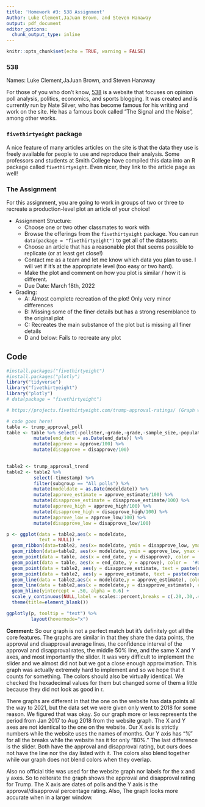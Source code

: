 ```yaml
---
title: 'Homework #3: 538 Assignment'
Author: Luke Clement,JaJuan Brown, and Steven Hanaway
output: pdf_document
editor_options: 
  chunk_output_type: inline
---
```


```r
knitr::opts_chunk$set(echo = TRUE, warning = FALSE)
```

### 538

Names: Luke Clement,JaJuan Brown, and Steven Hanaway

For those of you who don't know, [538](https://fivethirtyeight.com/) is a website that focuses on opinion poll analysis, politics, economics, and sports blogging. It was created and is currently run by Nate Silver, who has become famous for his writing and work on the site. He has a famous book called "The Signal and the Noise", among other works. 

### `fivethirtyeight` package

A nice feature of many articles articles on the site is that the data they use is freely available for people to use and reproduce their analysis. Some professors and students at Smith College have compiled this data into an R package called `fivethirtyeight`. Even nicer, they link to the article page as well!


### The Assignment

For this assignment, you are going to work in groups of two or three to recreate a production-level plot an article of your choice!


* Assignment Structure:
    - Choose one or two other classmates to work with
    - Browse the offerings from the `fivethirtyeight` package. You can run `data(package = "fivethirtyeight")` to get all of the datasets.
    - Choose an article that has a reasonable plot that seems possible to replicate (or at least get close!)
    - Contact me as a team and let me know which data you plan to use. I will vet if it's at the appropriate level (too easy or two hard).
    - Make the plot and comment on how you plot is similar / how it is different.
    - Due Date: March 18th, 2022
    
* Grading:
    - A: Almost complete recreation of the plot! Only very minor differences
    - B: Missing some of the finer details but has a strong resemblance to the original plot
    - C: Recreates the main substance of the plot but is missing all finer details
    - D and below: Fails to recreate any plot 
    
    
    
## Code

```r
#install.packages("fivethirtyeight")
#install.packages("plotly")
library("tidyverse")
library("fivethirtyeight")
library("plotly")
# data(package = "fivethirtyeight")

# https://projects.fivethirtyeight.com/trump-approval-ratings/ (Graph we were trying to imitate)
```


```r
# code goes here!
table <- trump_approval_poll
table <- table %>% select(-pollster,-grade,-grade,-sample_size,-population,-weight,-(multiversions:timestamp)) %>%
          mutate(end_date = as.Date(end_date)) %>%
          mutate(approve = approve/100) %>%
          mutate(disapprove = disapprove/100)
          

table2 <- trump_approval_trend
table2 <- table2 %>%
          select(-timestamp) %>%
          filter(subgroup == "All polls") %>%
          mutate(modeldate = as.Date(modeldate)) %>%
          mutate(approve_estimate = approve_estimate/100) %>%
          mutate(disapprove_estimate = disapprove_estimate/100) %>%
          mutate(approve_high = approve_high/100) %>%
          mutate(disapprove_high = disapprove_high/100) %>%
          mutate(approve_low = approve_low/100) %>%
          mutate(disapprove_low = disapprove_low/100)

p <- ggplot(data = table2,aes(x = modeldate, 
            text = NULL)) + 
  geom_ribbon(data=table2, aes(x= modeldate, ymin = disapprove_low, ymax = disapprove_high, alpha = 0.2), fill = '#facfac') +
  geom_ribbon(data=table2, aes(x= modeldate, ymin = approve_low, ymax = approve_high, alpha = 0.2), fill = '#aee0bb') +
  geom_point(data = table, aes(x = end_date, y = disapprove), color = '#ffcda2') + 
  geom_point(data = table, aes(x = end_date, y = approve), color =  '#aee0bb') +
  geom_point(data = table2, aes(y = disapprove_estimate, text = paste(round(disapprove_estimate*100,1),"% Disapproval")), color = '#ffcda2') + 
  geom_point(data = table2, aes(y = approve_estimate, text = paste(round(approve_estimate*100,1),"% Approval")), color =  '#aee0bb') +
  geom_line(data = table2,aes(x = modeldate,y = approve_estimate), color ='#019f2a') +
  geom_line(data = table2,aes(x = modeldate,y = disapprove_estimate), color = '#ff7400') +
  geom_hline(yintercept = .50, alpha = 0.6) +
  scale_y_continuous(NULL,label = scales::percent,breaks = c(.20,.30,.40,.50,.60,.70,.80), limits = c(.20,.80)) +
  theme(title=element_blank())

ggplotly(p, tooltip = "text") %>%
         layout(hovermode="x")
```

__Comment:__ So our graph is not a perfect match but it's definitely got all the core features. The graphs are similar in that they share the data points, the approval and disapproval average lines, the confidence interval of the approval and disapproval rates, the middle 50% line, and the same X and Y axes, and most importantly the slider. It was very difficult to implement the slider and we almost did not but we got a close enough approximation. This graph was actually extremely hard to implement and so we hope that it counts for something. The colors should also be virtually identical. We checked the hexadecimal values for them but changed some of them a little because they did not look as good in r.

There graphs are different in that the one on the website has data points all the way to 2021, but the data set we were given only went to 2018 for some reason. We figured that was okay. So our graph more or less represents the period from Jan 2017 to Aug 2018 from the website graph. The X and Y axes are not identical to the one on the website. Our X axis is strictly numbers while the website uses the names of months. Our Y axis has "%" for all the breaks while the website has it for only "80%." The last difference is the slider. Both have the approval and disapproval rating, but ours does not have the line nor the day listed with it. The colors also blend together while our graph does not blend colors when they overlap. 

Also no official title was used for the website graph nor labels for the x and y axes. So to reiterate the graph shows the approval and disapproval rating for Trump. The X axis are dates of polls and the Y axis is the approval/disapproval percentage rating. Also, The graph looks more accurate when in a larger window.